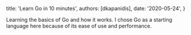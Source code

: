 
  title: 'Learn Go in 10 minutes',
  authors: [dkapanidis],
  date: '2020-05-24',
}

Learning the basics of Go and how it works. I chose Go as a starting language here because of its ease of use and performance.
